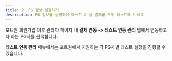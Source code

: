 ```yaml
---
title: 2. PG 정보 설정하기
description: PG 정보를 설정하여 테스트 & 실 결제를 모두 테스트해 보세요
---
```



포트원 회원가입 이후 관리자 페이지 내 **결제 연동** **->** **테스트 연동 관리** 탭에서 연동하고자 하는 PG사를 선택합니다.

**테스트 연동 관리** 메뉴에서는 포트원에서 지원하는 각 PG사별 테스트 설정을 진행할 수 있습니다.

<Figure src="/gitbook-assets/ko/image (329).png" caption="화면 예시" />
